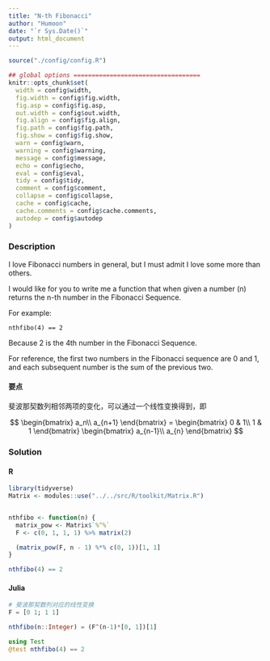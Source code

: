 ```yaml
---
title: "N-th Fibonacci"
author: "Humoon"
date: "`r Sys.Date()`"
output: html_document
---
```



```r
source("./config/config.R")

## global options ===================================
knitr::opts_chunk$set(
  width = config$width,
  fig.width = config$fig.width,
  fig.asp = config$fig.asp,
  out.width = config$out.width,
  fig.align = config$fig.align,
  fig.path = config$fig.path,
  fig.show = config$fig.show,
  warn = config$warn,
  warning = config$warning,
  message = config$message,
  echo = config$echo,
  eval = config$eval,
  tidy = config$tidy,
  comment = config$comment,
  collapse = config$collapse,
  cache = config$cache,
  cache.comments = config$cache.comments,
  autodep = config$autodep
)
```



### Description

I love Fibonacci numbers in general, but I must admit I love some more than others.

I would like for you to write me a function that when given a number (n) returns the n-th number in the Fibonacci Sequence.

For example:

```
nthfibo(4) == 2
```

Because 2 is the 4th number in the Fibonacci Sequence.

For reference, the first two numbers in the Fibonacci sequence are 0 and 1, and each subsequent number is the sum of the previous two.


#### 要点

斐波那契数列相邻两项的变化，可以通过一个线性变换得到，即

$$
\begin{bmatrix}
 a_n\\
a_{n+1}
\end{bmatrix} = \begin{bmatrix}
 0 & 1\\
1 & 1
\end{bmatrix} \begin{bmatrix}
 a_{n-1}\\
a_{n}
\end{bmatrix}
$$


### Solution

#### R
```r
library(tidyverse)
Matrix <- modules::use("../../src/R/toolkit/Matrix.R")


nthfibo <- function(n) {
  matrix_pow <- Matrix$`%^%`
  F <- c(0, 1, 1, 1) %>% matrix(2)

  (matrix_pow(F, n - 1) %*% c(0, 1))[1, 1]
}

nthfibo(4) == 2
```


#### Julia
```julia

# 斐波那契数列对应的线性变换
F = [0 1; 1 1]

nthfibo(n::Integer) = (F^(n-1)*[0, 1])[1]

using Test
@test nthfibo(4) == 2
```


